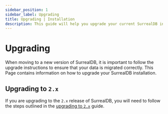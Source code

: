 ```yaml
---
sidebar_position: 1
sidebar_label: Upgrading
title: Upgrading | Installation
description: This guide will help you upgrade your current SurrealDB installation to the latest `2.0.0-beta` release.
---
```


# Upgrading

When moving to a new version of SurrealDB, it is important to follow the upgrade instructions to ensure that your data is migrated correctly. This Page contains information on how to upgrade your SurrealDB installation.

## Upgrading to `2.x`

If you are upgrading to the `2.x` release of SurrealDB, you will need to follow the steps outlined in the [upgrading to `2.x`](/docs/surrealdb/installation/upgrading/migrating-data-to-2x) guide.

